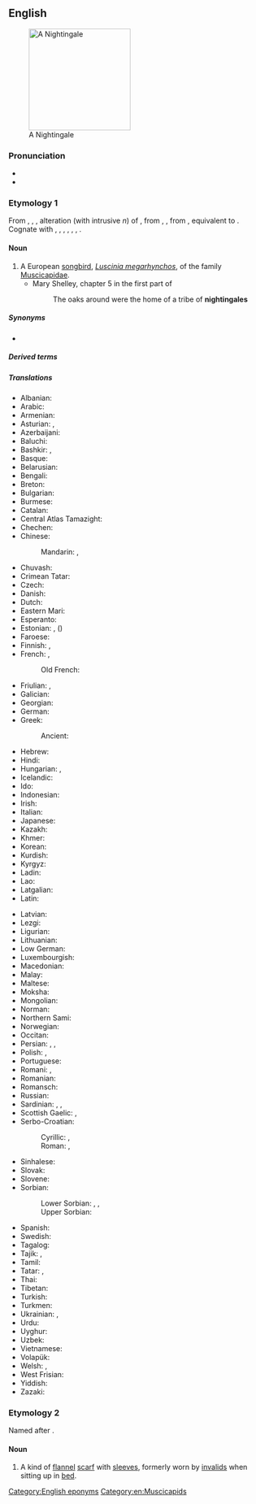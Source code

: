 {{also|Nightingale}}
==English==
[[Image:Luscinia_megarhynchos_Istria_01.jpg|thumb|right|200px|A Nightingale]]

===Pronunciation===
* {{IPA|/ˈnaɪtɪŋɡeɪl/|lang=en}}
* {{audio|en-us-nightingale.ogg|Audio (US)|lang=en}}

===Etymology 1===
From {{inh|en|enm|nyghtyngale}}, {{m|enm|nightingale}}, {{m|enm|niȝtingale}}, alteration (with intrusive ''n'') of {{m|enm|nightegale}}, from {{inh|en|ang|nihtegala}}, {{m|ang|nihtegale||nightingale; night-raven|lit=night-singer}}, from {{inh|en|gem-pro|*nahtigalǭ||nightingale}}, equivalent to {{compound|en|night|gale}}. Cognate with {{cog|stq|Noachtegoal||nightingale}}, {{cog|nl|nachtegaal||nightingale}}, {{cog|nds-de|Nachtigall||nightingale}}, {{cog|de|Nachtigall||nightingale}}, {{cog|da|nattergal||nightingale}}, {{cog|sv|näktergal||nightingale}}, {{cog|is|næturgali||nightingale}}.

====Noun====
{{en-noun}}

# A European [[songbird]], ''[[Luscinia megarhynchos]]'', of the family [[Muscicapidae]].
#* Mary Shelley, chapter 5 in the first part of {{w|The Last Man}}
#*: The oaks around were the home of a tribe of '''nightingales'''

=====Synonyms=====
* {{l|en|philomel}}

=====Derived terms=====
{{der2|lang=en
|common nightingale
|thrush nightingale
|mock nightingale
|Dutch nightingale
|nightingale floor}}

=====Translations=====
{{trans-top|bird}}
* Albanian: {{t+|sq|bilbil|m}}
* Arabic: {{t|ar|عَنْدَلِيب|m}}
* Armenian: {{t+|hy|սոխակ}}
* Asturian: {{t|ast|ruiseñor|m}}, {{t|ast|reiseñor|m}}
* Azerbaijani: {{t+|az|bülbül}}
* Baluchi: {{t|bal|بلبل|tr=bulbul}}
* Bashkir: {{t|ba|һандуғас|sc=Cyrl}}, {{qualifier|poetic}} {{t|ba|былбыл|sc=Cyrl}}
* Basque: {{t|eu|urretxindor}}
* Belarusian: {{t|be|салаве́й|m}}
* Bengali: {{t-needed|bn}}
* Breton: {{t|br|eostig|m}}
* Bulgarian: {{t+|bg|сла́вей|m}}
* Burmese: {{t|my|ညတေးသီငှက်|sc=Mymr}}
* Catalan: {{t+|ca|rossinyol|m}}
* Central Atlas Tamazight: {{t|tzm|ⴰⵙⵓⴷⴷⵔ}}
* Chechen: {{t|ce|цӏир-цӏир}}
* Chinese:
*: Mandarin: {{t+|cmn|夜鶯|sc=Hani}}, {{t+|cmn|夜莺|tr=yèyīng|sc=Hani}}
* Chuvash: {{t|cv|шӑпчӑк|sc=Cyrl}}
* Crimean Tatar: {{t|crh|bülbül}}
* Czech: {{t+|cs|slavík|m}}
* Danish: {{t|da|sydlig nattergal|c}}
* Dutch: {{t+|nl|nachtegaal|m}}
* Eastern Mari: {{t|chm|шӱшпык}}
* Esperanto: {{t+|eo|najtingalo}}
* Estonian: {{t+|et|ööbik}}, ({{t|et|lőunaööbik}})
* Faroese: {{t|fo|suðurnáttargali}}
* Finnish: {{t+|fi|satakieli}}, {{t+|fi|etelänsatakieli}}
* French: {{t+|fr|rossignol philomèle|m}}, {{t+|fr|rossignol|m}}
*: Old French: {{t|fro|russignol|m}}
* Friulian: {{t|fur|rusignűl|?}}, {{t|fur|usignűl|?}}
* Galician: {{t|gl|reiseñor|m}}
* Georgian: {{t|ka|ბულბული|sc=Geor}}
* German: {{t+|de|Nachtigall|f}}
* Greek: {{t+|el|αηδόνι|n}}
*: Ancient: {{t|grc|ἀηδών|f|sc=polytonic}}
* Hebrew: {{t+|he|זָמִיר|m|tr=zamir}}
* Hindi: {{t+|hi|बुलबुल|f|sc=Deva}}
* Hungarian: {{t+|hu|csalogány}}, {{t+|hu|fülemüle}}
* Icelandic: {{t+|is|næturgali|m}}
* Ido: {{t+|io|naktigalo}}
* Indonesian: {{t+|id|bulbul}}
* Irish: {{t|ga|filiméala|m}}
* Italian: {{t+|it|usignolo|m}}
* Japanese: {{t|ja|サヨナキドリ|tr=sayonakidori|sc=Jpan}}
* Kazakh: {{t|kk|бұлбұл|sc=Cyrl}}
* Khmer: {{t-needed|km}}
* Korean: {{t+|ko|나이팅게일}}
* Kurdish: {{t+|ku|bilbil|m}}
* Kyrgyz: {{t+|ky|булбул|sc=Cyrl}}
* Ladin: {{t|lld|roscignol|?}}
* Lao: {{t|lo|ນົກໂລຊີໂຍນ|sc=Laoo}}
* Latgalian: {{t|ltg|laksteigola|f}}
* Latin: {{t|la|luscinia|f}}
{{trans-mid}}
* Latvian: {{t+|lv|lakstīgala|f}}
* Lezgi: {{t|lez|билбил}}
* Ligurian: {{t|lij|roscigneu|m}}
* Lithuanian: {{t|lt|lakštingala|f}}
* Low German: {{t|nds|Nachtegall|f}}
* Luxembourgish: {{t+|lb|Nuechtegailchen|f}}
* Macedonian: {{t|mk|сла́веj|m|sc=Cyrl}}
* Malay: {{t|ms|bulbul}}
* Maltese: {{t|mt|rożinjol|?}}
* Moksha: {{t|mdf|цёфкс}}
* Mongolian: {{t+|mn|гургалдай|sc=Cyrl}}
* Norman: {{t|nrf|rossîngno|m}}
* Northern Sami: {{t|se|lulličuohtegielaš}}
* Norwegian: {{t|no|sørnattergal|?}}
* Occitan: {{t+|oc|rossinhòl|?}}
* Persian: {{t+|fa|بلبل|tr=bolbol}}, {{t+|fa|هزاردستان|tr=hazârdastân}}, {{t+|fa|شباهنگ|tr=šabâhang|sc=fa-Arab}}
* Polish: {{t+|pl|słowik rdzawy|m}}, {{t+|pl|słowik|m}}
* Portuguese: {{t+|pt|rouxinol|?}}
* Romani: {{t|rom|chiriklo-ratiako|m}}, {{t|rom|chirikli-ratiaki|f}}
* Romanian: {{t+|ro|privighetoare|f}}
* Romansch: {{t|rm|luschaina|?}}
* Russian: {{t+|ru|солове́й|m}}
* Sardinian: {{t|sc|arrissiuolu|?}}, {{t|sc|arrassanajolu|?}}, {{t|sc|passirillanti|?}}
* Scottish Gaelic: {{t|gd|spideag|f}}, {{t|gd|beul-binn|m}}
* Serbo-Croatian:
*: Cyrillic: {{t|sh|ма̑лӣ сла̀вӯј|m|sc=Cyrl}}, {{t|sh|сла̀вӯј|m|sc=Cyrl}}
*: Roman: {{t+|sh|mȃlī slàvūj|m}}, {{t+|sh|slàvūj|m}}
* Sinhalese: {{t-needed|si}}
* Slovak: {{t+|sk|slávik|m}}
* Slovene: {{t+|sl|slavec|m}}
* Sorbian:
*: Lower Sorbian: {{t|dsb|syłojk|m}}, {{t|dsb|syłojik|m}}, {{t|dsb|syłojašk|m}}
*: Upper Sorbian: {{t|hsb|sołobik|m}}
* Spanish: {{t+|es|ruiseñor|m}}
* Swedish: {{t+|sv|sydnäktergal|?}}
* Tagalog: {{t|tl|ruwisenyor}}
* Tajik: {{t|tg|булбул|sc=Cyrl}}, {{t|tg|андалеб|sc=Cyrl}}
* Tamil: {{t-needed|ta}}
* Tatar: {{t+|tt|былбыл|sc=Cyrl}}, {{t+|tt|сандугач|sc=Cyrl}}
* Thai: {{t|th|นกไนติงเกล|tr=nók nai-dting-gayn}}
* Tibetan: {{t-needed|bo}}
* Turkish: {{t+|tr|bülbül}}
* Turkmen: {{t+|tk|bilbil}}
* Ukrainian: {{t|uk|солове́йко|m}}, {{t|uk|солове́й|m}}
* Urdu: {{t|ur|بلبل|f|tr=bulbul|sc=ur-Arab}}
* Uyghur: {{t|ug|بۇلبۇل|sc=ug-Arab}}
* Uzbek: {{t+|uz|bulbul}}
* Vietnamese: {{t+|vi|họa mi}}
* Volapük: {{t+|vo|galit}}
* Welsh: {{t|cy|eos|f}}, {{t|cy|eosiaid|f-p}}
* West Frisian: {{t|fy|geal|c}}
* Yiddish: {{t|yi|סאָלאָוויי|m|sc=Hebr}}
* Zazaki: {{t|zza|bilbil}}
{{trans-bottom}}

===Etymology 2===
Named after {{w|Florence Nightingale}}.

====Noun====
{{en-noun}}

# A kind of [[flannel]] [[scarf]] with [[sleeve]]s, formerly worn by [[invalid]]s when sitting up in [[bed]].

[[Category:English eponyms]]
[[Category:en:Muscicapids]]